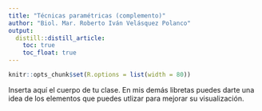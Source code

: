 ```yaml
---
title: "Técnicas paramétricas (complemento)"
author: "Biol. Mar. Roberto Iván Velásquez Polanco"
output: 
  distill::distill_article:
    toc: true
    toc_float: true
---
```


```r
knitr::opts_chunk$set(R.options = list(width = 80))
```

Inserta aquí el cuerpo de tu clase. En mis demás libretas puedes darte una idea de los elementos que puedes utlizar para mejorar su visualización.
